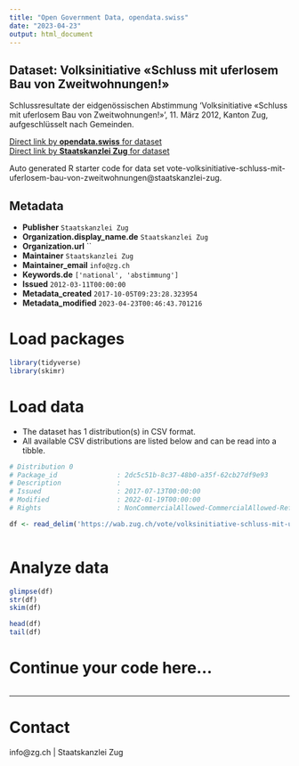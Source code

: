 ```yaml
---
title: "Open Government Data, opendata.swiss"
date: "2023-04-23"
output: html_document
---
```


## Dataset: Volksinitiative «Schluss mit uferlosem Bau von Zweitwohnungen!»

Schlussresultate der eidgenössischen Abstimmung 'Volksinitiative «Schluss mit uferlosem Bau von Zweitwohnungen!»', 11. März 2012, Kanton Zug, aufgeschlüsselt nach Gemeinden.

[Direct link by **opendata.swiss** for dataset](https://opendata.swiss/de/dataset/volksinitiative-schluss-mit-uferlosem-bau-von-zweitwohnungen)<br>
[Direct link by **Staatskanzlei Zug** for dataset](https://wab.zug.ch/vote/volksinitiative-schluss-mit-uferlosem-bau-von-zweitwohnungen/data)

Auto generated R starter code for data set vote-volksinitiative-schluss-mit-uferlosem-bau-von-zweitwohnungen@staatskanzlei-zug.

## Metadata

- **Publisher** `Staatskanzlei Zug`
- **Organization.display_name.de** `Staatskanzlei Zug`
- **Organization.url** ``
- **Maintainer** `Staatskanzlei Zug`
- **Maintainer_email** `info@zg.ch`
- **Keywords.de** `['national', 'abstimmung']`
- **Issued** `2012-03-11T00:00:00`
- **Metadata_created** `2017-10-05T09:23:28.323954`
- **Metadata_modified** `2023-04-23T00:46:43.701216`


# Load packages

```r

library(tidyverse)
library(skimr)

```

# Load data

-   The dataset has 1 distribution(s) in CSV format.
-   All available CSV distributions are listed below and can be read into a tibble.

```r

# Distribution 0
# Package_id               : 2dc5c51b-8c37-48b0-a35f-62cb27df9e93
# Description              : 
# Issued                   : 2017-07-13T00:00:00
# Modified                 : 2022-01-19T00:00:00
# Rights                   : NonCommercialAllowed-CommercialAllowed-ReferenceRequired

df <- read_delim('https://wab.zug.ch/vote/volksinitiative-schluss-mit-uferlosem-bau-von-zweitwohnungen/data-csv')



```

# Analyze data

```r

glimpse(df)
str(df)
skim(df)

head(df)
tail(df)

```

# Continue your code here...

```r

```

------------------------------------------------------------------------

# Contact

info@zg.ch | Staatskanzlei Zug
